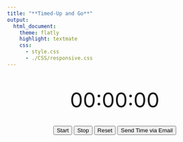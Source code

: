 ```yaml
---
title: "**Timed-Up and Go**"
output:
  html_document:
    theme: flatly
    highlight: textmate
    css:
      - style.css
      - ./CSS/responsive.css
---
```


<center>

<br>

<div id="clock" style="font-size: 48px;">00:00:00</div>
<br>
<button id="startButton">Start</button>
<button id="stopButton">Stop</button>
<button id="resetButton">Reset</button>
<button id="emailButton">Send Time via Email</button>

<br>

</center>

<script>
let timer;
let isRunning = false;
let elapsedSeconds = 0; // To track elapsed time

function formatTime(seconds) {
    const hours = String(Math.floor(seconds / 3600)).padStart(2, '0');
    const minutes = String(Math.floor((seconds % 3600) / 60)).padStart(2, '0');
    const secs = String(seconds % 60).padStart(2, '0');
    return `${hours}:${minutes}:${secs}`;
}

function updateClock() {
    document.getElementById("clock").innerHTML = formatTime(elapsedSeconds);
}

// Function to start the clock
function startClock() {
    if (!isRunning) {
        timer = setInterval(() => {
            elapsedSeconds++;
            updateClock();
        }, 1000);
        isRunning = true;
    }
}

// Function to stop the clock
function stopClock() {
    clearInterval(timer);
    isRunning = false;
}

// Function to reset the clock
function resetClock() {
    stopClock();
    elapsedSeconds = 0; // Reset elapsed time
    updateClock(); // Update display to 00:00:00
}

// Function to send the clock time via email
function sendEmail() {
    const timeString = formatTime(elapsedSeconds);
    const email = "example@example.com"; // Replace with your email
    const subject = "Clock Time";
    const body = `${timeString}`;
    window.location.href = `mailto:alexandresancho.fisio@gmail.com?subject=${encodeURIComponent(subject)}&body=${encodeURIComponent(body)}`;
}

// Event listeners for buttons
document.getElementById("startButton").onclick = startClock;
document.getElementById("stopButton").onclick = stopClock;
document.getElementById("resetButton").onclick = resetClock;
document.getElementById("emailButton").onclick = sendEmail;
</script>
